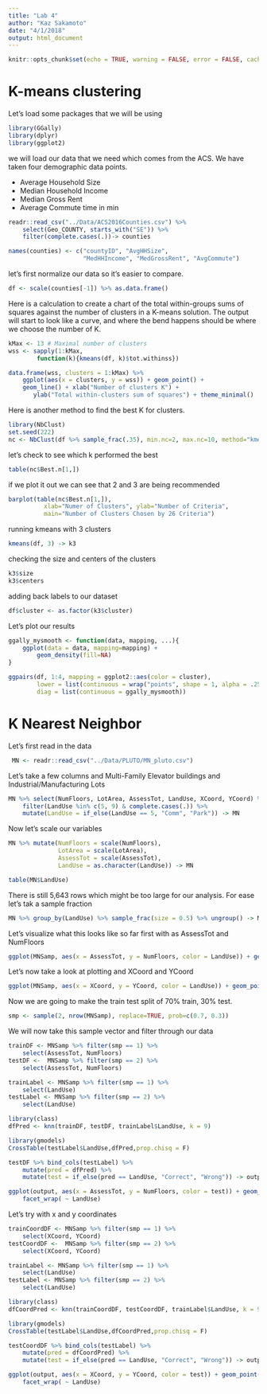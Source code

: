 ```yaml
---
title: "Lab 4"
author: "Kaz Sakamoto"
date: "4/1/2018"
output: html_document
---
```


```r
knitr::opts_chunk$set(echo = TRUE, warning = FALSE, error = FALSE, cache = TRUE, message = FALSE)
```

# K-means clustering

Let's load some packages that we will be using
```r
library(GGally)
library(dplyr)
library(ggplot2)
```

we will load our data that we need which comes from the ACS. We have taken four
demographic data points.

- Average Household Size
- Median Household Income
- Median Gross Rent
- Average Commute time in min

```r
readr::read_csv("../Data/ACS2016Counties.csv") %>% 
    select(Geo_COUNTY, starts_with("SE")) %>% 
    filter(complete.cases(.))-> counties 

names(counties) <- c("countyID", "AvgHHSize", 
                     "MedHHIncome", "MedGrossRent", "AvgCommute")
```

let's first normalize our data so it's easier to compare.
```r
df <- scale(counties[-1]) %>% as.data.frame()
```

Here is a calculation to create a chart of the total within-groups sums of squares against the number of clusters in a K-means solution.
The output will start to look like a curve, and where the bend happens should be where we choose the number of K.
```r
kMax <- 13 # Maximal number of clusters
wss <- sapply(1:kMax, 
        function(k){kmeans(df, k)$tot.withinss})

data.frame(wss, clusters = 1:kMax) %>% 
    ggplot(aes(x = clusters, y = wss)) + geom_point() +
    geom_line() + xlab("Number of clusters K") +
       ylab("Total within-clusters sum of squares") + theme_minimal()

```

Here is another method to find the best K for clusters.

```r
library(NbClust)
set.seed(222)
nc <- NbClust(df %>% sample_frac(.35), min.nc=2, max.nc=10, method="kmeans")
```

let's check to see which k performed the best

```r
table(nc$Best.n[1,])
```

if we plot it out we can see that 2 and 3 are being recommended 

```r
barplot(table(nc$Best.n[1,]),
          xlab="Numer of Clusters", ylab="Number of Criteria",
          main="Number of Clusters Chosen by 26 Criteria")
```

running kmeans with 3 clusters

```r
kmeans(df, 3) -> k3
```
checking the size and centers of the clusters

```r
k3$size
k3$centers
```

adding back labels to our dataset

```r
df$cluster <- as.factor(k3$cluster)
```

Let's plot our results

```r

ggally_mysmooth <- function(data, mapping, ...){
    ggplot(data = data, mapping=mapping) +
        geom_density(fill=NA)
}

ggpairs(df, 1:4, mapping = ggplot2::aes(color = cluster),
        lower = list(continuous = wrap("points", shape = 1, alpha = .25)),
        diag = list(continuous = ggally_mysmooth))

```

# K Nearest Neighbor

Let's first read in the data
```r
 MN <- readr::read_csv("../Data/PLUTO/MN_pluto.csv")
```

Let's take a few columns and Multi-Family Elevator buildings and Industrial/Manufacturing Lots
```r
MN %>% select(NumFloors, LotArea, AssessTot, LandUse, XCoord, YCoord) %>% 
    filter(LandUse %in% c(5, 9) & complete.cases(.)) %>% 
    mutate(LandUse = if_else(LandUse == 5, "Comm", "Park")) -> MN

```

Now let's scale our variables

```r
MN %>% mutate(NumFloors = scale(NumFloors),
              LotArea = scale(LotArea),
              AssessTot = scale(AssessTot),
              LandUse = as.character(LandUse)) -> MN
```

```r
table(MN$LandUse)
```

There is still 5,643 rows which might be too large for our analysis. For ease let's tak a sample fraction
```r
MN %>% group_by(LandUse) %>% sample_frac(size = 0.5) %>% ungroup() -> MNSamp
```

Let's visualize what this looks like so far first with as AssessTot and NumFloors

```r
ggplot(MNSamp, aes(x = AssessTot, y = NumFloors, color = LandUse)) + geom_point()
```

Let's now take a look at plotting and XCoord and YCoord
```r
ggplot(MNSamp, aes(x = XCoord, y = YCoord, color = LandUse)) + geom_point()
```

Now we are going to make the train test split of 70% train, 30% test.

```r
smp <- sample(2, nrow(MNSamp), replace=TRUE, prob=c(0.7, 0.3))

```

We will now take  this sample vector and filter through our data
```r
trainDF <- MNSamp %>% filter(smp == 1) %>% 
    select(AssessTot, NumFloors)
testDF <-  MNSamp %>% filter(smp == 2) %>% 
    select(AssessTot, NumFloors)

trainLabel <- MNSamp %>% filter(smp == 1) %>% 
    select(LandUse)
testLabel <- MNSamp %>% filter(smp == 2) %>% 
    select(LandUse)
```

```r
library(class)
dfPred <- knn(trainDF, testDF, trainLabel$LandUse, k = 9)
```

```r
library(gmodels)
CrossTable(testLabel$LandUse,dfPred,prop.chisq = F)
```

```r
testDF %>% bind_cols(testLabel) %>% 
    mutate(pred = dfPred) %>% 
    mutate(test = if_else(pred == LandUse, "Correct", "Wrong")) -> output
```

```r
ggplot(output, aes(x = AssessTot, y = NumFloors, color = test)) + geom_point() +
    facet_wrap( ~ LandUse)
```

Let's try with x and y coordinates

```r
trainCoordDF <- MNSamp %>% filter(smp == 1) %>% 
    select(XCoord, YCoord)
testCoordDF <-  MNSamp %>% filter(smp == 2) %>% 
    select(XCoord, YCoord)

trainLabel <- MNSamp %>% filter(smp == 1) %>% 
    select(LandUse)
testLabel <- MNSamp %>% filter(smp == 2) %>% 
    select(LandUse)
```

```r
library(class)
dfCoordPred <- knn(trainCoordDF, testCoordDF, trainLabel$LandUse, k = 9)
```

```r
library(gmodels)
CrossTable(testLabel$LandUse,dfCoordPred,prop.chisq = F)
```


```r
testCoordDF %>% bind_cols(testLabel) %>% 
    mutate(pred = dfCoordPred) %>% 
    mutate(test = if_else(pred == LandUse, "Correct", "Wrong")) -> output
```

```r
ggplot(output, aes(x = XCoord, y = YCoord, color = test)) + geom_point() +
    facet_wrap( ~ LandUse)
```


